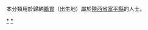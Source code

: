 {{Catnav|頁面分類|各種主題的頁面分類|依中国各省来作的分类|各地中国人|陝西人|渭南人}}
{{Catnav|頁面分類|人物|各國人物|中国人|各地中国人|陝西人|渭南人}}

本分類用於歸納[[籍貫|籍貫]]（出生地）屬於[[陝西省|陝西省]][[富平縣|富平縣]]的人士。

[[Category:渭南人|*]]
[[Category:富平县|*]]